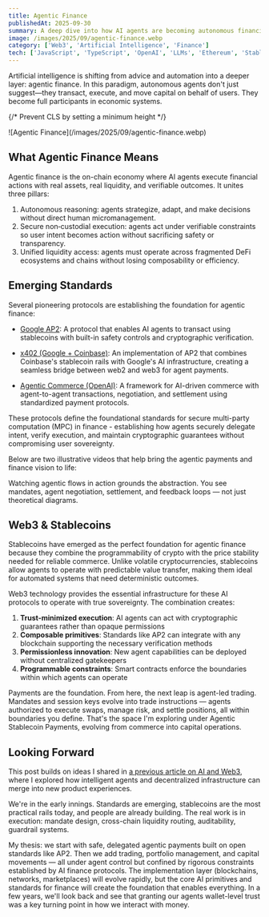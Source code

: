 ```yaml
---
title: Agentic Finance
publishedAt: 2025-09-30
summary: A deep dive into how AI agents are becoming autonomous financial actors with the ability to transact, execute, and move capital
image: /images/2025/09/agentic-finance.webp
category: ['Web3', 'Artificial Intelligence', 'Finance']
tech: ['JavaScript', 'TypeScript', 'OpenAI', 'LLMs', 'Ethereum', 'Stablecoins']
---
```


Artificial intelligence is shifting from advice and automation into a deeper layer: agentic finance. In this paradigm, autonomous agents don't just suggest—they transact, execute, and move capital on behalf of users. They become full participants in economic systems.

{/* Prevent CLS by setting a minimum height */}
<div style={{ minHeight: '300px' }}>
![Agentic Finance](/images/2025/09/agentic-finance.webp)
</div>

## What Agentic Finance Means

Agentic finance is the on-chain economy where AI agents execute financial actions with real assets, real liquidity, and verifiable outcomes. It unites three pillars:

1. Autonomous reasoning: agents strategize, adapt, and make decisions without direct human micromanagement.
2. Secure non‑custodial execution: agents act under verifiable constraints so user intent becomes action without sacrificing safety or transparency.
3. Unified liquidity access: agents must operate across fragmented DeFi ecosystems and chains without losing composability or efficiency.

## Emerging Standards

Several pioneering protocols are establishing the foundation for agentic finance:

* [Google AP2](https://cloud.google.com/blog/products/ai-machine-learning/announcing-agents-to-payments-ap2-protocol): A protocol that enables AI agents to transact using stablecoins with built-in safety controls and cryptographic verification.

* [x402 (Google + Coinbase)](https://www.coinbase.com/developer-platform/discover/launches/google_x402): An implementation of AP2 that combines Coinbase's stablecoin rails with Google's AI infrastructure, creating a seamless bridge between web2 and web3 for agent payments.

* [Agentic Commerce (OpenAI)](https://openai.com/research/agentic-commerce): A framework for AI-driven commerce with agent-to-agent transactions, negotiation, and settlement using standardized payment protocols.

These protocols define the foundational standards for secure multi-party computation (MPC) in finance - establishing how agents securely delegate intent, verify execution, and maintain cryptographic guarantees without compromising user sovereignty.

Below are two illustrative videos that help bring the agentic payments and finance vision to life:

<YouTube id="vtB9YyC73yc" title="Agentic Finance Video 1" />

<div className="my-4"></div>

<YouTube id="C6qcZdtIv54" title="Agentic Finance Video 2" />

Watching agentic flows in action grounds the abstraction. You see mandates, agent negotiation, settlement, and feedback loops — not just theoretical diagrams.

## Web3 & Stablecoins

Stablecoins have emerged as the perfect foundation for agentic finance because they combine the programmability of crypto with the price stability needed for reliable commerce. Unlike volatile cryptocurrencies, stablecoins allow agents to operate with predictable value transfer, making them ideal for automated systems that need deterministic outcomes.

Web3 technology provides the essential infrastructure for these AI protocols to operate with true sovereignty. The combination creates:

1. **Trust-minimized execution**: AI agents can act with cryptographic guarantees rather than opaque permissions
2. **Composable primitives**: Standards like AP2 can integrate with any blockchain supporting the necessary verification methods
3. **Permissionless innovation**: New agent capabilities can be deployed without centralized gatekeepers
4. **Programmable constraints**: Smart contracts enforce the boundaries within which agents can operate

Payments are the foundation. From here, the next leap is agent-led trading. Mandates and session keys evolve into trade instructions — agents authorized to execute swaps, manage risk, and settle positions, all within boundaries you define. That's the space I'm exploring under Agentic Stablecoin Payments, evolving from commerce into capital operations.

## Looking Forward

This post builds on ideas I shared in [a previous article on AI and Web3](https://gaboesquivel.com/blog/2024-07-ai-and-web3), where I explored how intelligent agents and decentralized infrastructure can merge into new product experiences.

We're in the early innings. Standards are emerging, stablecoins are the most practical rails today, and people are already building. The real work is in execution: mandate design, cross-chain liquidity routing, auditability, guardrail systems.

My thesis: we start with safe, delegated agentic payments built on open standards like AP2. Then we add trading, portfolio management, and capital movements — all under agent control but confined by rigorous constraints established by AI finance protocols. The implementation layer (blockchains, networks, marketplaces) will evolve rapidly, but the core AI primitives and standards for finance will create the foundation that enables everything. In a few years, we'll look back and see that granting our agents wallet-level trust was a key turning point in how we interact with money.

